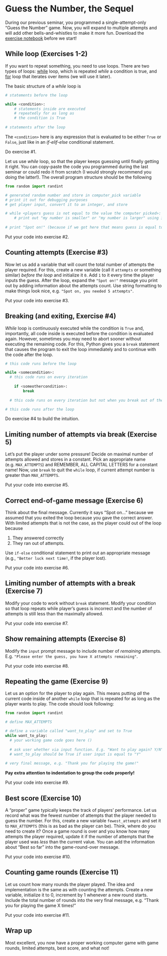 # Guess the Number, the Sequel {#seminar03}

During our previous seminar, you programmed a single-attempt-only "Guess the Number" game. Now, you will expand to multiple attempts and will add other bells-and-whistles to make it more fun. Download the [exercise notebook](notebooks/Seminar 03. Guess the number, part 2.ipynb) before we start!

## While loop (Exercises 1-2) {#while-loop}
If you want to repeat something, you need to use loops. There are two types of loops: [while](https://wiki.python.org/moin/WhileLoop) loop, which is repeated _while_ a condition is true, and [for](https://wiki.python.org/moin/ForLoop) loop that iterates over items (we will use it later).

The basic structure of a _while_ loop is
```python
# statements before the loop

while <condition>:
    # statements inside are executed
    # repeatedly for as long as
    # the condition is True
    
# statements after the loop
```

The `<condition>` here is any expression that is evaluated to be either `True` or `False`, just like in an _if-elif-else_ conditional statement. 

::: {.infobox .practice}
Do exercise #1.
:::


Let us use _while_ loop, so that the player keeps guessing until finally getting it right. You can copy-paste the code you programmed during the last seminar or could redo it from scratch (I would strongly recommend you doing the latter!). The overall program structure should be the following
```python
from random import randint

# generated random number and store in computer_pick variable
# print it out for debugging purposes
# get player input, convert it to an integer, and store

# while <players guess is not equal to the value the computer picked>:
    # print out "my number is smaller" or "my number is larger" using if-else statement
    
# print "Spot on!" (because if we got here that means guess is equal to the computer's pick)
```

::: {.infobox .program}
Put your code into exercise #2.
:::

## Counting attempts (Exercise #3)

Now let us add a variable that will count the total number of attempts the player required. For this, create a new variable (call it `attempts` or something similar) _before the loop_ and initialize it `0`. Add `1` to it every time the player inputs the guess. After the loop, expand the `"Spot on!"` message you print out by adding information about the attempts count. Use string formatting to make things look nice, e.g. `"Spot on, you needed 5 attempts"`.

::: {.infobox .program}
Put your code into exercise #3.
:::

## Breaking (and exiting, Exercise #4)
_While_ loop is continuously executed while the condition is `True` and, importantly, all code inside is executed before the condition is evaluated again. However, sometimes you may need to abort sooner without executing the remaining code. For this, Python  gives you a `break` statement that causes the program to exit the loop immediately and to continue with the code after the loop. 

```python
# this code runs before the loop

while <somecondition>:
  # this code runs on every iteration
  
    if <someothercondition>:
        break
  
  # this code runs on every iteration but not when you break out of the loop

# this code runs after the loop
```


::: {.infobox .practice}
Do exercise #4 to build the intuition.
:::

## Limiting number of attempts via break (Exercise 5)
Let's put the player under some pressure! Decide on maximal number of attempts allowed and stores in a constant. Pick an appropriate name (e.g. `MAX_ATTEMPTS`) and REMEMBER, ALL CAPITAL LETTERS for a constant name! Now, use `break` to quit the `while` loop, if current attempt number is greater than `MAX_ATTEMPTS`.

::: {.infobox .program}
Put your code into exercise #5.
:::

## Correct end-of-game message (Exercise 6)
Think about the final message. Currently it says "Spot on..." because we assumed that you exited the loop because you gave the correct answer. With limited attempts that is not the case, as the player could out of the loop because

1. They answered correctly
2. They ran out of attempts.

Use `if-else` conditional statement to print out an appropriate message (e.g., `"Better luck next time!`, if the player lost).

::: {.infobox .program}
Put your code into exercise #6.
:::

## Limiting number of attempts with a break (Exercise 7)
Modify your code to work without `break` statement. Modify your condition so that loop repeats while player's guess is incorrect and the number of attempts is still less than the maximally allowed.

::: {.infobox .program}
Put your code into exercise #7.
:::

## Show remaining attempts (Exercise 8)
Modify the `input` prompt message to include number of _remaining_ attempts. E.g. `"Please enter the guess, you have X attempts remaining"`.

::: {.infobox .program}
Put your code into exercise #8.
:::

## Repeating the game (Exercise 9)
Let us an option for the player to play again. This means putting _all_ the current code inside of another `while` loop that is repeated for as long as the player wants to play. The code should look following:
```python
from random import randint

# define MAX_ATTEMPTS

# define a variable called "want_to_play" and set to True
while want_to_play:
  # your working game code goes here ()
  
  # ask user whether via input function. E.g. "Want to play again? Y/N"
  # want_to_play should be True if user input is equal to "Y"
  
# very final message, e.g. "Thank you for playing the game!"
```

**Pay extra attention to indentation to group the code properly!**

::: {.infobox .program}
Put your code into exercise #9.
:::

## Best score (Exercise 10)
A "proper" game typically keeps the track of players' performance. Let us record what was the fewest number of attempts that the player needed to guess the number. For this, create a new variable `fewest_attempts` and set it to `MAX_ATTEMPTS` (this is as bad as the player can be). Think, where do you need to create it? Once a game round is over and you know how many attempts the player required, update it if the number of attempts that the player used was _less_ than the current value. You can add the information about "Best so far" into the game-round-over message.

::: {.infobox .program}
Put your code into exercise #10.
:::

## Counting game rounds (Exercise 11)
Let us count how many rounds the player played. The idea and implementation is the same as with counting the attempts. Create a new variable, initialize it to 0, increment by 1 whenever a new round starts. Include the total number of rounds into the very final message, e.g. "Thank you for playing the game X times!"

::: {.infobox .program}
Put your code into exercise #11.
:::

## Wrap up
Most excellent, you now have a proper working computer game with game rounds, limited attempts, best score, and what not! 

